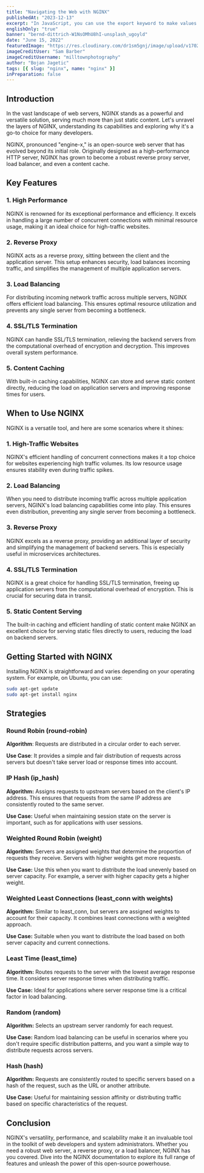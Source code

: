 ```yaml
---
title: "Navigating the Web with NGINX"
publishedAt: "2023-12-13"
excerpt: "In JavaScript, you can use the export keyword to make values and functions available for use in other files. There are two ways to use export: as a named export or as a default export."
englishOnly: "true"
banner: "bernd-dittrich-W1NsOMhU8hI-unsplash_ugoyld"
date: "June 15, 2022"
featuredImage: "https://res.cloudinary.com/dr1sm5gnj/image/upload/v1702482929/igutech/blogs/sam-barber-9HhaROFD-DM-unsplash_jh3gyx.jpg"
imageCreditUser: "Sam Barber"
imageCreditUsername: "milltownphotography"
author: "Bojan Jagetic"
tags: [{ slug: "nginx", name: "nginx" }]
inPreparation: false
---
```


## Introduction

In the vast landscape of web servers, NGINX stands as a powerful and versatile solution, serving much more than just static content. Let's unravel the layers of NGINX, understanding its capabilities and exploring why it's a go-to choice for many developers.

NGINX, pronounced "engine-x," is an open-source web server that has evolved beyond its initial role. Originally designed as a high-performance HTTP server, NGINX has grown to become a robust reverse proxy server, load balancer, and even a content cache.


## Key Features

### 1. High Performance

NGINX is renowned for its exceptional performance and efficiency. It excels in handling a large number of concurrent connections with minimal resource usage, making it an ideal choice for high-traffic websites.

### 2. Reverse Proxy

NGINX acts as a reverse proxy, sitting between the client and the application server. This setup enhances security, load balances incoming traffic, and simplifies the management of multiple application servers.

### 3. Load Balancing

For distributing incoming network traffic across multiple servers, NGINX offers efficient load balancing. This ensures optimal resource utilization and prevents any single server from becoming a bottleneck.

### 4. SSL/TLS Termination

NGINX can handle SSL/TLS termination, relieving the backend servers from the computational overhead of encryption and decryption. This improves overall system performance.

### 5. Content Caching

With built-in caching capabilities, NGINX can store and serve static content directly, reducing the load on application servers and improving response times for users.

## When to Use NGINX

NGINX is a versatile tool, and here are some scenarios where it shines:

### 1. High-Traffic Websites

NGINX's efficient handling of concurrent connections makes it a top choice for websites experiencing high traffic volumes. Its low resource usage ensures stability even during traffic spikes.

### 2. Load Balancing

When you need to distribute incoming traffic across multiple application servers, NGINX's load balancing capabilities come into play. This ensures even distribution, preventing any single server from becoming a bottleneck.

### 3. Reverse Proxy

NGINX excels as a reverse proxy, providing an additional layer of security and simplifying the management of backend servers. This is especially useful in microservices architectures.

### 4. SSL/TLS Termination

NGINX is a great choice for handling SSL/TLS termination, freeing up application servers from the computational overhead of encryption. This is crucial for securing data in transit.

### 5. Static Content Serving

The built-in caching and efficient handling of static content make NGINX an excellent choice for serving static files directly to users, reducing the load on backend servers.

## Getting Started with NGINX

Installing NGINX is straightforward and varies depending on your operating system. For example, on Ubuntu, you can use:

```bash
sudo apt-get update
sudo apt-get install nginx
```

## Strategies

### Round Robin (round-robin)

__Algorithm__: Requests are distributed in a circular order to each server.

__Use Case__: It provides a simple and fair distribution of requests across servers but doesn't take server load or response times into account.

### IP Hash (ip_hash)
__Algorithm:__ Assigns requests to upstream servers based on the client's IP address. This ensures that requests from the same IP address are consistently routed to the same server.

__Use Case:__ Useful when maintaining session state on the server is important, such as for applications with user sessions.

### Weighted Round Robin (weight)
__Algorithm:__ Servers are assigned weights that determine the proportion of requests they receive. Servers with higher weights get more requests.

__Use Case:__ Use this when you want to distribute the load unevenly based on server capacity. For example, a server with higher capacity gets a higher weight.

### Weighted Least Connections (least_conn with weights)
__Algorithm:__ Similar to least_conn, but servers are assigned weights to account for their capacity. It combines least connections with a weighted approach.

__Use Case:__ Suitable when you want to distribute the load based on both server capacity and current connections.

### Least Time (least_time)
__Algorithm:__ Routes requests to the server with the lowest average response time. It considers server response times when distributing traffic.

__Use Case:__ Ideal for applications where server response time is a critical factor in load balancing.

### Random (random)
__Algorithm:__ Selects an upstream server randomly for each request.

__Use Case:__ Random load balancing can be useful in scenarios where you don't require specific distribution patterns, and you want a simple way to distribute requests across servers.

### Hash (hash)
__Algorithm:__ Requests are consistently routed to specific servers based on a hash of the request, such as the URL or another attribute.

__Use Case:__ Useful for maintaining session affinity or distributing traffic based on specific characteristics of the request.

## Conclusion

NGINX's versatility, performance, and scalability make it an invaluable tool in the toolkit of web developers and system administrators. Whether you need a robust web server, a reverse proxy, or a load balancer, NGINX has you covered. Dive into the NGINX documentation to explore its full range of features and unleash the power of this open-source powerhouse.




